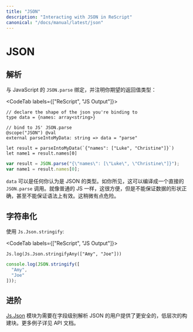 ```yaml
---
title: "JSON"
description: "Interacting with JSON in ReScript"
canonical: "/docs/manual/latest/json"
---
```


# JSON

<!--
## Parse
-->
## 解析

<!--
Bind to JavaScript's `JSON.parse` and type the return value as the type you're expecting:
-->

与 JavaScript 的 `JSON.parse` 绑定，并注明你期望的返回值类型：

<CodeTab labels={["ReScript", "JS Output"]}>

```res example
// declare the shape of the json you're binding to
type data = {names: array<string>}

// bind to JS' JSON.parse
@scope("JSON") @val
external parseIntoMyData: string => data = "parse"

let result = parseIntoMyData(`{"names": ["Luke", "Christine"]}`)
let name1 = result.names[0]
```
```js
var result = JSON.parse("{\"names\": [\"Luke\", \"Christine\"]}");
var name1 = result.names[0];
```

</CodeTab>

<!--
Where `data` can be any type you assume the JSON is. As you can see, this compiles to a straightforward `JSON.parse` call. As with regular JS, this is convenient, but has no guarantee that e.g. the data is correctly shaped, or even syntactically valid. Slightly dangerous.
-->

`data` 可以是任何你认为是 JSON 的类型。如你所见，这可以编译成一个直接的 `JSON.parse` 调用。就像普通的 JS 一样，这很方便，但是不能保证数据的形状正确，甚至不能保证语法上有效。这稍微有点危险。

<!--
## Stringify
-->
## 字符串化

<!--
Use `Js.Json.stringify`:
-->

使用 `Js.Json.stringify`:

<CodeTab labels={["ReScript", "JS Output"]}>

```res example
Js.log(Js.Json.stringifyAny(["Amy", "Joe"]))
```
```js
console.log(JSON.stringify([
  "Amy",
  "Joe"
]));
```

</CodeTab>

<!--
## Advanced
-->
## 进阶

<!--
The [Js.Json](api/js/json) module provides slightly safer, low-level building blocks for power users who want to parse JSON on a per-field basis. See the examples in the API docs.
-->

[Js.Json](api/js/json) 模块为需要在字段级别解析 JSON 的用户提供了更安全的，低层次的构建块。更多例子详见 API 文档。
